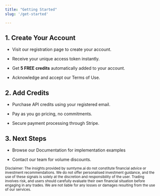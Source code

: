 ```yaml
---
title: "Getting Started"
slug: '/get-started'

---
```


## 1. Create Your Account

* Visit our registration page to create your account.

* Receive your unique access token instantly.

* Get **5 FREE credits** automatically added to your account.

* Acknowledge and accept our Terms of Use.

## 2. Add Credits

* Purchase API credits using your registered email.

* Pay as you go pricing, no commitments.

* Secure payment processing through Stripe.

## 3. Next Steps

* Browse our Documentation for implementation examples

* Contact our team for volume discounts.

<Warning><sup>Disclaimer: The insights provided by sumtyme.ai do not constitute financial advice or investment recommendations. We do not offer personalised investment guidance, and the use of these signals is solely at the discretion and responsibility of the user. Trading involves risk, and users should carefully evaluate their own financial situation before engaging in any trades. We are not liable for any losses or damages resulting from the use of our services.</sup></Warning>